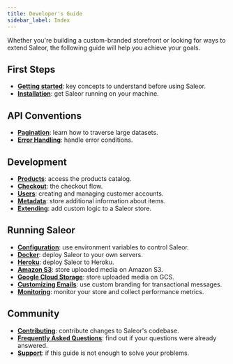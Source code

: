 ```yaml
---
title: Developer's Guide
sidebar_label: Index
---
```



Whether you're building a custom-branded storefront or looking for ways to extend Saleor, the following guide will help you achieve your goals.

## First Steps

- [**Getting started**](developer/getting-started/architecture.mdx): key concepts to understand before using Saleor.
- [**Installation**](developer/installation.mdx): get Saleor running on your machine.

## API Conventions

- [**Pagination**](developer/pagination.mdx): learn how to traverse large datasets.
- [**Error Handling**](developer/error-handling.mdx): handle error conditions.

## Development

- [**Products**](developer/products.mdx): access the products catalog.
- [**Checkout**](developer/checkout.mdx): the checkout flow.
- [**Users**](developer/users.mdx): creating and managing customer accounts.
- [**Metadata**](developer/metadata.mdx): store additional information about items.
- [**Extending**](developer/extending.mdx): add custom logic to a Saleor store.

## Running Saleor

- [**Configuration**](developer/running-saleor/configuration.mdx): use environment variables to control Saleor.
- [**Docker**](developer/running-saleor/docker.mdx): deploy Saleor to your own servers.
- [**Heroku**](developer/running-saleor/heroku.mdx): deploy Saleor to Heroku.
- [**Amazon S3**](developer/running-saleor/s3.mdx): store uploaded media on Amazon S3.
- [**Google Cloud Storage**](developer/running-saleor/gcs.mdx): store uploaded media on GCS.
- [**Customizing Emails**](developer/running-saleor/emails.mdx): use custom branding for transactional messages.
- [**Monitoring**](developer/running-saleor/monitoring.mdx): monitor your store and collect performance metrics.

## Community

- [**Contributing**](developer/community/contributing.mdx): contribute changes to Saleor's codebase.
- [**Frequently Asked Questions**](developer/community/faq.mdx): find out if your questions were already answered.
- [**Support**](developer/community/support.mdx): if this guide is not enough to solve your problems.
